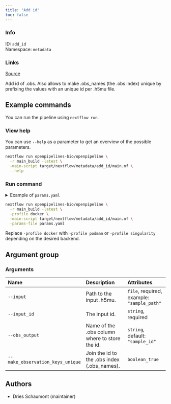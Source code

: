 ```yaml
---
title: "Add id"
toc: false
---
```


::: {.column-margin}

### Info

ID: `add_id`  
Namespace: `metadata`

### Links
[Source](https://github.com/openpipelines-bio/openpipeline/blob/main/src/metadata/add_id){.btn-action .btn-sm .btn-info .btn role="button"}

:::

Add id of .obs. Also allows to make .obs_names (the .obs index) unique 
by prefixing the values with an unique id per .h5mu file.


## Example commands

You can run the pipeline using `nextflow run`.

### View help

You can use `--help` as a parameter to get an overview of the possible parameters.

```bash
nextflow run openpipelines-bio/openpipeline \
  -r main_build -latest \
  -main-script target/nextflow/metadata/add_id/main.nf \
  --help
```

### Run command

<details>
<summary>Example of `params.yaml`</summary>
```yaml
# Arguments
input: # please fill in - example: "sample_path"
input_id: # please fill in - example: "foo"
obs_output: "sample_id"
# output: "$id.$key.output.h5mu"
make_observation_keys_unique: false

# Nextflow input-output arguments
publish_dir: # please fill in - example: "output/"
# param_list: "my_params.yaml"
```
</details>

```bash
nextflow run openpipelines-bio/openpipeline \
  -r main_build -latest \
  -profile docker \
  -main-script target/nextflow/metadata/add_id/main.nf \
  -params-file params.yaml
```

:::{.callout-note}
Replace `-profile docker` with `-profile podman` or `-profile singularity` depending on the desired backend.
:::

## Argument group

### Arguments

|Name                             |Description                                    |Attributes                                 |
|:--------------------------------|:----------------------------------------------|:------------------------------------------|
|`--input`                        |Path to the input .h5mu.                       |`file`, required, example: `"sample_path"` |
|`--input_id`                     |The input id.                                  |`string`, required                         |
|`--obs_output`                   |Name of the .obs column where to store the id. |`string`, default: `"sample_id"`           |
|`--make_observation_keys_unique` |Join the id to the .obs index (.obs_names).    |`boolean_true`                             |

## Authors

  * Dries Schaumont (maintainer)
